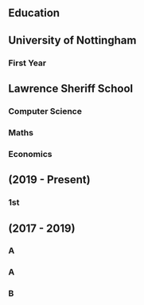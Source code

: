 <Section py="8|12|16|24">
    <Container>
        <H1 m="0" fontWeight="extrabold" lineHeight="tight">
            Education
        </H1>
        <Grid col="2" gap="1|4" alignItems="left">
        <Flexbox
            flexDirection="column"
            alignItems="center|flex-start"
            textAlign="center|left"
        >
        <H2 fontSize="3xl" lineHeight="none">
            University of Nottingham
            <H3 px="16" fontSize="xl" lineHeight="none">First Year</H3>
        </H2>
        <H2 fontSize="3xl" lineHeight="none">
            Lawrence Sheriff School
            <H3 px="16" fontSize="xl" lineHeight="none">Computer Science</H3>
            <H3 px="16" fontSize="xl" lineHeight="none">Maths</H3>
            <H3 px="16" fontSize="xl" lineHeight="none">Economics</H3>
        </H2>
        </Flexbox>
        <Flexbox
            flexDirection="column"
            alignItems="center|flex-start"
            textAlign="center|left"
        >
        <H2 fontSize="3xl" lineHeight="none">
            (2019 - Present)
            <H3 px="7" fontSize="xl" lineHeight="none">1st</H3>
        </H2>
        <H2 fontSize="3xl" lineHeight="none">
            (2017 - 2019)
            <H3 px="8" fontSize="xl" lineHeight="none">A</H3>
            <H3 px="8" fontSize="xl" lineHeight="none">A</H3>
            <H3 px="8" fontSize="xl" lineHeight="none">B</H3>
        </H2>
        </Flexbox>
        </Grid>
    </Container>
</Section>
